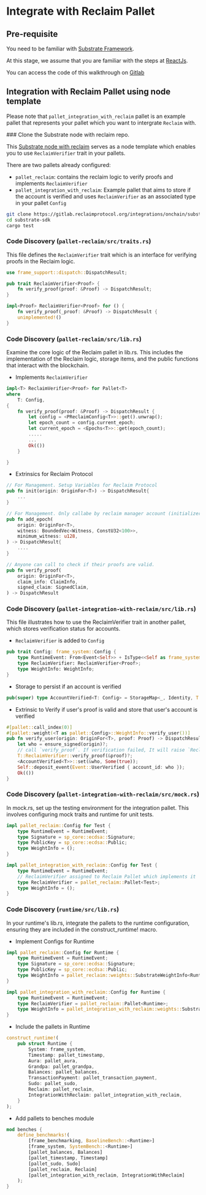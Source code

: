 
# Integrate with Reclaim Pallet

## Pre-requisite

You need to be familiar with [Substrate Framework](https://docs.substrate.io/quick-start/).

At this stage, we assume that you are familiar with the steps at [ReactJs](/js/frontend).

You can access the code of this walkthrough on [Gitlab](https://gitlab.reclaimprotocol.org/integrations/onchain/substrate-sdk)

## Integration with Reclaim Pallet using node template

Please note that `pallet_integration_with_reclaim` pallet is an example pallet that represents your pallet which you want to intergrate `Reclaim` with.

<Steps>
### Clone the Substrate node with reclaim repo.

This [Substrate node with reclaim](https://gitlab.reclaimprotocol.org/integrations/onchain/substrate-sdk) serves as a node template which enables you to use `ReclaimVerifier` trait in your pallets.

There are two pallets already configured:

- `pallet_reclaim`: contains the reclaim logic to verify proofs and implements `ReclaimVerifier`
- `pallet_integration_with_reclaim`: Example pallet that aims to store if the account is verified and uses `ReclaimVerifier` as an associated type in your pallet `Config`

```bash copy
git clone https://gitlab.reclaimprotocol.org/integrations/onchain/substrate-sdk
cd substrate-sdk
cargo test
```

### Code Discovery (`pallet-reclaim/src/traits.rs`)

This file defines the `ReclaimVerifier` trait which is an interface for verifying proofs in the Reclaim logic.

```rust
use frame_support::dispatch::DispatchResult;

pub trait ReclaimVerifier<Proof> {
    fn verify_proof(proof: &Proof) -> DispatchResult;
}

impl<Proof> ReclaimVerifier<Proof> for () {
    fn verify_proof(_proof: &Proof) -> DispatchResult {
    unimplemented!()
}

```

### Code Discovery (`pallet-reclaim/src/lib.rs`)

Examine the core logic of the Reclaim pallet in lib.rs. This includes the implementation of the Reclaim logic, storage items, and the public functions that interact with the blockchain.

- Implements `ReclaimVerifier`

```rust
impl<T> ReclaimVerifier<Proof> for Pallet<T>
where
    T: Config,
{
    fn verify_proof(proof: &Proof) -> DispatchResult {
        let config = <PReclaimConfig<T>>::get().unwrap();
        let epoch_count = config.current_epoch;
        let current_epoch = <Epochs<T>>::get(epoch_count);
        .....
        ...
    	Ok(())
    }

}

```

- Extrinsics for Reclaim Protocol

```rust
// For Management. Setup Variables for Reclaim Protocol
pub fn init(origin: OriginFor<T>) -> DispatchResult{
    ...
}

// For Management. Only callabe by reclaim manager account (initializer account)
pub fn add_epoch(
    origin: OriginFor<T>,
    witness: BoundedVec<Witness, ConstU32<100>>,
    minimum_witness: u128,
) -> DispatchResult{
    ....
}

// Anyone can call to check if their proofs are valid.
pub fn verify_proof(
    origin: OriginFor<T>,
    claim_info: ClaimInfo,
    signed_claim: SignedClaim,
) -> DispatchResult

```

### Code Discovery (`pallet-integration-with-reclaim/src/lib.rs`)

This file illustrates how to use the ReclaimVerifier trait in another pallet, which stores verification status for accounts.

- `ReclaimVerifier` is added to `Config`

```rust showLineNumbers {3}
pub trait Config: frame_system::Config {
    type RuntimeEvent: From<Event<Self>> + IsType<<Self as frame_system::Config>::RuntimeEvent>;
    type ReclaimVerifier: ReclaimVerifier<Proof>;
    type WeightInfo: WeightInfo;
}
```

- Storage to persist if an account is verified

```rust
pub(super) type AccountVerified<T: Config> = StorageMap<_, Identity, T::AccountId, bool, OptionQuery>;
```

- Extrinsic to Verify if user's proof is valid and store that user's account is verified

```rust showLineNumbers {5-6}
#[pallet::call_index(0)]
#[pallet::weight(<T as pallet::Config>::WeightInfo::verify_user())]
pub fn verify_user(origin: OriginFor<T>, proof: Proof) -> DispatchResult {
    let who = ensure_signed(origin)?;
    // call `verify_proof`. If verification failed, It will raise `Reclaim` error and revert.
    T::ReclaimVerifier::verify_proof(&proof)?;
    <AccountVerified<T>>::set(&who, Some(true));
    Self::deposit_event(Event::UserVerified { account_id: who });
    Ok(())
}
```

### Code Discovery (`pallet-integration-with-reclaim/src/mock.rs`)

In mock.rs, set up the testing environment for the integration pallet. This involves configuring mock traits and runtime for unit tests.

```rust showLineNumbers {10-11}
impl pallet_reclaim::Config for Test {
    type RuntimeEvent = RuntimeEvent;
    type Signature = sp_core::ecdsa::Signature;
    type PublicKey = sp_core::ecdsa::Public;
    type WeightInfo = ();
}

impl pallet_integration_with_reclaim::Config for Test {
    type RuntimeEvent = RuntimeEvent;
    // ReclaimVerifier assigned to Reclaim Pallet which implements it
    type ReclaimVerifier = pallet_reclaim::Pallet<Test>;
    type WeightInfo = ();
}

```

### Code Discovery (`runtime/src/lib.rs`)

In your runtime's lib.rs, integrate the pallets to the runtime configuration, ensuring they are included in the construct_runtime! macro.

- Implement Configs for Runtime

```rust
impl pallet_reclaim::Config for Runtime {
    type RuntimeEvent = RuntimeEvent;
    type Signature = sp_core::ecdsa::Signature;
    type PublicKey = sp_core::ecdsa::Public;
    type WeightInfo = pallet_reclaim::weights::SubstrateWeightInfo<Runtime>;
}

impl pallet_integration_with_reclaim::Config for Runtime {
    type RuntimeEvent = RuntimeEvent;
    type ReclaimVerifier = pallet_reclaim::Pallet<Runtime>;
    type WeightInfo = pallet_integration_with_reclaim::weights::SubstrateWeightInfo<Runtime>;
}
```

- Include the pallets in Runtime

```rust showLineNumbers {10-11}
construct_runtime!(
    pub struct Runtime {
        System: frame_system,
        Timestamp: pallet_timestamp,
        Aura: pallet_aura,
        Grandpa: pallet_grandpa,
        Balances: pallet_balances,
        TransactionPayment: pallet_transaction_payment,
        Sudo: pallet_sudo,
        Reclaim: pallet_reclaim,
        IntegrationWithReclaim: pallet_integration_with_reclaim,
    }
);

```

- Add pallets to benches module

```rust showLineNumbers {8-9}
mod benches {
    define_benchmarks!(
        [frame_benchmarking, BaselineBench::<Runtime>]
        [frame_system, SystemBench::<Runtime>]
        [pallet_balances, Balances]
        [pallet_timestamp, Timestamp]
        [pallet_sudo, Sudo]
        [pallet_reclaim, Reclaim]
        [pallet_integration_with_reclaim, IntegrationWithReclaim]
    );
}

```

</Steps>
